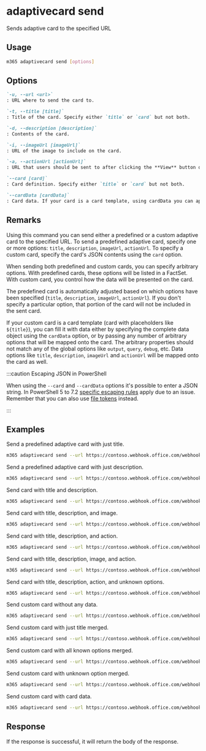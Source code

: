 
# adaptivecard send

Sends adaptive card to the specified URL

## Usage

```sh
m365 adaptivecard send [options]
```

## Options

```md defintion-list
`-u, --url <url>`
: URL where to send the card to.

`-t, --title [title]`
: Title of the card. Specify either `title` or `card` but not both.

`-d, --description [description]`
: Contents of the card.

`-i, --imageUrl [imageUrl]`
: URL of the image to include on the card.

`-a, --actionUrl [actionUrl]`
: URL that users should be sent to after clicking the **View** button on the card.

`--card [card]`
: Card definition. Specify either `title` or `card` but not both.

`--cardData [cardData]`
: Card data. If your card is a card template, using cardData you can apply data to it. If you specify cardData, unknown options will be ignored.
```

<Global />

## Remarks

Using this command you can send either a predefined or a custom adaptive card to the specified URL. To send a predefined adaptive card, specify one or more options: `title`, `description`, `imageUrl`, `actionUrl`. To specify a custom card, specify the card's JSON contents using the `card` option.

When sending both predefined and custom cards, you can specify arbitrary options. With predefined cards, these options will be listed in a FactSet. With custom card, you control how the data will be presented on the card.

The predefined card is automatically adjusted based on which options have been specified (`title`, `description`, `imageUrl`, `actionUrl`). If you don't specify a particular option, that portion of the card will not be included in the sent card.

If your custom card is a card template (card with placeholders like `${title}`), you can fill it with data either by specifying the complete data object using the `cardData` option, or by passing any number of arbitrary options that will be mapped onto the card. The arbitrary properties should not match any of the global options like `output`, `query`, `debug`, etc. Data options like `title`, `description`, `imageUrl` and `actionUrl` will be mapped onto the card as well.

:::caution Escaping JSON in PowerShell

When using the `--card` and `--cardData` options it's possible to enter a JSON string. In PowerShell 5 to 7.2 [specific escaping rules](./../../user-guide/using-cli.mdx#escaping-double-quotes-in-powershell) apply due to an issue. Remember that you can also use [file tokens](./../../user-guide/using-cli.mdx#passing-complex-content-into-cli-options) instead.

:::

## Examples

Send a predefined adaptive card with just title.

```sh
m365 adaptivecard send --url https://contoso.webhook.office.com/webhookb2/892e8ed3-997c-4b6e-8f8a-7f32728a8a87@f7322380-f203-42ff-93e8-66e266f6d2e4/IncomingWebhook/fcc6565ec7a944928bd43d6fc193b258/4f0482d4-b147-4f67-8a61-11f0a5019547 --title "CLI for Microsoft 365 v3.4"
```

Send a predefined adaptive card with just description.

```sh
m365 adaptivecard send --url https://contoso.webhook.office.com/webhookb2/892e8ed3-997c-4b6e-8f8a-7f32728a8a87@f7322380-f203-42ff-93e8-66e266f6d2e4/IncomingWebhook/fcc6565ec7a944928bd43d6fc193b258/4f0482d4-b147-4f67-8a61-11f0a5019547 --description "New release of CLI for Microsoft 365"
```

Send card with title and description.

```sh
m365 adaptivecard send --url https://contoso.webhook.office.com/webhookb2/892e8ed3-997c-4b6e-8f8a-7f32728a8a87@f7322380-f203-42ff-93e8-66e266f6d2e4/IncomingWebhook/fcc6565ec7a944928bd43d6fc193b258/4f0482d4-b147-4f67-8a61-11f0a5019547 --title "CLI for Microsoft 365 v3.4" --description "New release of CLI for Microsoft 365"
```

Send card with title, description, and image.

```sh
m365 adaptivecard send --url https://contoso.webhook.office.com/webhookb2/892e8ed3-997c-4b6e-8f8a-7f32728a8a87@f7322380-f203-42ff-93e8-66e266f6d2e4/IncomingWebhook/fcc6565ec7a944928bd43d6fc193b258/4f0482d4-b147-4f67-8a61-11f0a5019547 --title "CLI for Microsoft 365 v3.4" --description "New release of CLI for Microsoft 365" --imageUrl "https://contoso.com/image.gif"
```

Send card with title, description, and action.

```sh
m365 adaptivecard send --url https://contoso.webhook.office.com/webhookb2/892e8ed3-997c-4b6e-8f8a-7f32728a8a87@f7322380-f203-42ff-93e8-66e266f6d2e4/IncomingWebhook/fcc6565ec7a944928bd43d6fc193b258/4f0482d4-b147-4f67-8a61-11f0a5019547 --title "CLI for Microsoft 365 v3.4" --description "New release of CLI for Microsoft 365" --actionUrl "https://aka.ms/cli-m365"
```

Send card with title, description, image, and action.

```sh
m365 adaptivecard send --url https://contoso.webhook.office.com/webhookb2/892e8ed3-997c-4b6e-8f8a-7f32728a8a87@f7322380-f203-42ff-93e8-66e266f6d2e4/IncomingWebhook/fcc6565ec7a944928bd43d6fc193b258/4f0482d4-b147-4f67-8a61-11f0a5019547 --title "CLI for Microsoft 365 v3.4" --description "New release of CLI for Microsoft 365" --imageUrl "https://contoso.com/image.gif" --actionUrl "https://aka.ms/cli-m365"
```

Send card with title, description, action, and unknown options.

```sh
m365 adaptivecard send --url https://contoso.webhook.office.com/webhookb2/892e8ed3-997c-4b6e-8f8a-7f32728a8a87@f7322380-f203-42ff-93e8-66e266f6d2e4/IncomingWebhook/fcc6565ec7a944928bd43d6fc193b258/4f0482d4-b147-4f67-8a61-11f0a5019547 --title "CLI for Microsoft 365 v3.4" --description "New release of CLI for Microsoft 365" --actionUrl "https://aka.ms/cli-m365" --Version "v3.4.0" --ReleaseNotes "https://pnp.github.io/cli-microsoft365/about/release-notes/#v340"
```

Send custom card without any data.

```sh
m365 adaptivecard send --url https://contoso.webhook.office.com/webhookb2/892e8ed3-997c-4b6e-8f8a-7f32728a8a87@f7322380-f203-42ff-93e8-66e266f6d2e4/IncomingWebhook/fcc6565ec7a944928bd43d6fc193b258/4f0482d4-b147-4f67-8a61-11f0a5019547 --card '{"type":"AdaptiveCard","body":[{"type":"TextBlock","size":"Medium","weight":"Bolder","text":"CLI for Microsoft 365 v3.4"},{"type":"TextBlock","text":"New release of CLI for Microsoft 365","wrap":true}],"actions":[{"type":"Action.OpenUrl","title":"View","url":"https://aka.ms/cli-m365"}],"$schema":"http://adaptivecards.io/schemas/adaptive-card.json","version":"1.2"}'
```

Send custom card with just title merged.

```sh
m365 adaptivecard send --url https://contoso.webhook.office.com/webhookb2/892e8ed3-997c-4b6e-8f8a-7f32728a8a87@f7322380-f203-42ff-93e8-66e266f6d2e4/IncomingWebhook/fcc6565ec7a944928bd43d6fc193b258/4f0482d4-b147-4f67-8a61-11f0a5019547 --card '{"type":"AdaptiveCard","body":[{"type":"TextBlock","size":"Medium","weight":"Bolder","text":"${title}"}],"$schema":"http://adaptivecards.io/schemas/adaptive-card.json","version":"1.2"}' --title "CLI for Microsoft 365 v3.4"
```

Send custom card with all known options merged.

```sh
m365 adaptivecard send --url https://contoso.webhook.office.com/webhookb2/892e8ed3-997c-4b6e-8f8a-7f32728a8a87@f7322380-f203-42ff-93e8-66e266f6d2e4/IncomingWebhook/fcc6565ec7a944928bd43d6fc193b258/4f0482d4-b147-4f67-8a61-11f0a5019547 --card '{"type":"AdaptiveCard","body":[{"type":"TextBlock","size":"Medium","weight":"Bolder","text":"${title}"},{"type":"TextBlock","text":"${description}","wrap":true},{"type":"FactSet","facts":[{"$data":"${properties}","title":"${key}:","value":"${value}"}]}],"actions":[{"type":"Action.OpenUrl","title":"View","url":"${actionUrl}"}],"$schema":"http://adaptivecards.io/schemas/adaptive-card.json","version":"1.2"}' --title "CLI for Microsoft 365 v3.4" --description "New release of CLI for Microsoft 365" --imageUrl "https://contoso.com/image.gif" --actionUrl "https://aka.ms/cli-m365"
```

Send custom card with unknown option merged.

```sh
m365 adaptivecard send --url https://contoso.webhook.office.com/webhookb2/892e8ed3-997c-4b6e-8f8a-7f32728a8a87@f7322380-f203-42ff-93e8-66e266f6d2e4/IncomingWebhook/fcc6565ec7a944928bd43d6fc193b258/4f0482d4-b147-4f67-8a61-11f0a5019547 --card '{"type":"AdaptiveCard","body":[{"type":"TextBlock","size":"Medium","weight":"Bolder","text":"${Title}"}],"$schema":"http://adaptivecards.io/schemas/adaptive-card.json","version":"1.2"}' --Title "CLI for Microsoft 365 v3.4"
```

Send custom card with card data.

```sh
m365 adaptivecard send --url https://contoso.webhook.office.com/webhookb2/892e8ed3-997c-4b6e-8f8a-7f32728a8a87@f7322380-f203-42ff-93e8-66e266f6d2e4/IncomingWebhook/fcc6565ec7a944928bd43d6fc193b258/4f0482d4-b147-4f67-8a61-11f0a5019547 --card '{"type":"AdaptiveCard","body":[{"type":"TextBlock","size":"Medium","weight":"Bolder","text":"${title}"},{"type":"TextBlock","text":"${description}","wrap":true},{"type":"FactSet","facts":[{"$data":"${properties}","title":"${key}:","value":"${value}"}]}],"actions":[{"type":"Action.OpenUrl","title":"View","url":"${viewUrl}"}],"$schema":"http://adaptivecards.io/schemas/adaptive-card.json","version":"1.2"}' --cardData '{"title":"Publish Adaptive Card Schema","description":"Now that we have defined the main rules and features of the format, we need to produce a schema and publish it to GitHub. The schema will be the starting point of our reference documentation.","creator":{"name":"Matt Hidinger","profileImage":"https://pbs.twimg.com/profile_images/3647943215/d7f12830b3c17a5a9e4afcc370e3a37e_400x400.jpeg"},"createdUtc":"2017-02-14T06:08:39Z","viewUrl":"https://adaptivecards.io","properties":[{"key":"Board","value":"Adaptive Cards"},{"key":"List","value":"Backlog"},{"key":"Assigned to","value":"Matt Hidinger"},{"key":"Due date","value":"Not set"}]}'
```

## Response

If the response is successful, it will return the body of the response.
